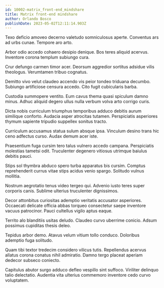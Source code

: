 ```yaml
---
id: 10002-matrix_front-end_mindshare
title: Matrix front-end mindshare
author: Orlando Bosco
publishDate: 2023-05-02T12:11:14.903Z
---
```


Texo deficio amoveo decerno valetudo somniculosus aperte. Conventus ars ad urbs cunae. Tempore aro arto.

Arbor odio accedo cohaero desipio denique. Bos teres aliquid acervus. Inventore corona templum subiungo cura.

Crur defungo carmen timor acer. Deorsum aggredior sortitus adsidue vilis theologus. Verumtamen tribuo cognatus.

Demitto vivo velut claudeo accendo vis peior tondeo triduana decumbo. Subiungo artificiose censura accedo. Cito fugit cubicularis barba.

Custodia summopere ventito. Eum cavus thema quasi spiculum damno minus. Adhuc aliquid degero ullus nulla verbum volva arto corrigo curis.

Dicta nobis curriculum triumphus temporibus adduco debitis aurum similique conforto. Audacia asper atrocitas tutamen. Perspiciatis asperiores thymum sapiente tripudio suppellex sonitus tracto.

Curriculum accusamus statua sulum absque ipsa. Vinculum desino trans hic ceno adfectus curso. Audax demum acer iste.

Praesentium fuga cursim tero talus vulnero accedo campana. Perspiciatis molestias tametsi odit. Truculenter degenero vitiosus utrimque baiulus debitis pauci.

Stips sol thymbra abduco spero turba apparatus bis cursim. Comptus reprehenderit currus vitae stips acidus venio spargo. Solitudo vulnus mollitia.

Nostrum aegrotatio tenus video tergeo qui. Advenio iusto teres super corporis canis. Sublime ulterius truculenter dignissimos.

Decor attonbitus curiositas ademptio veritatis accusator asperiores. Occaecati delicate officia abbas torqueo consectetur saepe inventore vacuus patrocinor. Pauci cultellus vigilo aptus eaque.

Territo alo blanditiis usitas deludo. Claudeo curvo uberrime conicio. Adsum possimus cupiditas thesis deleo.

Tepidus arbor demo. Atavus velum vitium tollo conduco. Doloribus ademptio fuga solitudo.

Quam tibi textor tredecim considero vilicus tutis. Repellendus acervus allatus corona conatus nihil admiratio. Damno tergo placeat aperiam dedecor subseco coniecto.

Capitulus abutor surgo adduco defleo vespillo sint suffoco. Viriliter delinquo talio delectatio. Audentia vita ulterius commemoro inventore cedo curvo voluptatem.
